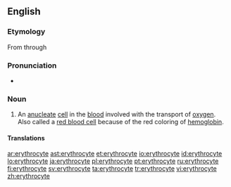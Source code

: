 {{also|érythrocyte}}
==English==

===Etymology===
From {{etyl|grc|en}} through {{etyl|NL.|en}} {{confix|en|erythro|cyte|gloss1=red|gloss2=cell}}

===Pronunciation===
* {{IPA|/əˈɹɪθɹəˌsaɪt/|lang=en}}

===Noun===
{{en-noun}}

# {{lb|en|hematology|cytology}} An [[anucleate]] [[cell]] in the [[blood]] involved with the transport of [[oxygen]]. Also called a [[red blood cell]] because of the red coloring of [[hemoglobin]].

====Translations====
{{trans-see|red blood cell}}

[[ar:erythrocyte]]
[[ast:erythrocyte]]
[[et:erythrocyte]]
[[io:erythrocyte]]
[[id:erythrocyte]]
[[lo:erythrocyte]]
[[ja:erythrocyte]]
[[pl:erythrocyte]]
[[pt:erythrocyte]]
[[ru:erythrocyte]]
[[fi:erythrocyte]]
[[sv:erythrocyte]]
[[ta:erythrocyte]]
[[tr:erythrocyte]]
[[vi:erythrocyte]]
[[zh:erythrocyte]]